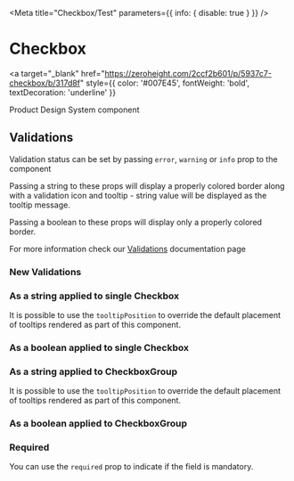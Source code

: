 

<Meta title="Checkbox/Test" parameters={{ info: { disable: true } }} />

# Checkbox

<a
  target="_blank"
  href="https://zeroheight.com/2ccf2b601/p/5937c7-checkbox/b/317d8f"
  style={{ color: '#007E45', fontWeight: 'bold', textDecoration: 'underline' }}
>
  Product Design System component 
</a>

## Validations

Validation status can be set by passing `error`, `warning` or `info` prop to the component

Passing a string to these props will display a properly colored border along with a validation icon and tooltip - string value will be displayed as the tooltip message.

Passing a boolean to these props will display only a properly colored border.

For more information check our [Validations](?path=/docs/documentation-validations--page "Validations") documentation page

### New Validations

<Canvas>
  <Story name="New Valdations - string" story={stories.NewStringValidation} />
</Canvas>

<Canvas>
  <Story name="New Validations - string inline default" story={stories.NewInline} />
</Canvas>

<Canvas>
  <Story name="New Valdations - string inline" story={stories.NewStringValidationInline} />
</Canvas>

<Canvas>
  <Story name="New Valdations - boolean" story={stories.NewBooleanValidation} />
</Canvas>

### As a string applied to single Checkbox

<Canvas>
  <Story name="single checkbox - string validation" story={stories.StringValidation} />
</Canvas>

It is possible to use the `tooltipPosition` to override the default placement of tooltips rendered as part of this component.

<Canvas>
  <Story
    name="single checkbox - with tooltipPosition overriden - string validation"
    story={stories.StringValidationWithTooltipPosition}
  />
</Canvas>

### As a boolean applied to single Checkbox

<Canvas>
  <Story name="single checkbox - boolean validation" story={stories.BooleanValidation} />
</Canvas>

### As a string applied to CheckboxGroup

<Canvas>
  <Story name="group checkbox - string validation" story={stories.CheckboxGroupStringValidation} />
</Canvas>

It is possible to use the `tooltipPosition` to override the default placement of tooltips rendered as part of this component.

<Canvas>
  <Story
    name="group checkbox - with tooltipPosition overriden - string validation"
    story={stories.CheckboxGroupStringValidationTooltipPosition}
  />
</Canvas>

### As a boolean applied to CheckboxGroup

<Canvas>
  <Story name="group checkbox - boolean validation" story={stories.CheckboxGroupBooleanValidation} />
</Canvas>

### Required

You can use the `required` prop to indicate if the field is mandatory.

<Canvas>
  <Story name="required" story={stories.Required} />
</Canvas>
